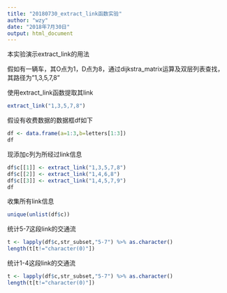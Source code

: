 ```yaml
---
title: "20180730_extract_link函数实验"
author: "wzy"
date: "2018年7月30日"
output: html_document
---
```


本实验演示extract_link的用法

假如有一辆车，其O点为1，D点为8，通过dijkstra_matrix运算及双层列表查找，其路径为"1,3,5,7,8"

使用extract_link函数提取其link

```r
extract_link("1,3,5,7,8")
```

假设有收费数据的数据框df如下

```r
df <- data.frame(a=1:3,b=letters[1:3])
df
```

现添加c列为所经过link信息

```r
df$c[[1]] <- extract_link("1,3,5,7,8")
df$c[[2]] <- extract_link("1,4,6,8")
df$c[[3]] <- extract_link("1,4,5,7,9")
df
```

收集所有link信息

```r
unique(unlist(df$c))
```

统计5-7这段link的交通流

```r
t <- lapply(df$c,str_subset,"5-7") %>% as.character()
length(t[t!="character(0)"])
```

统计1-4这段link的交通流

```r
t <- lapply(df$c,str_subset,"5-7") %>% as.character()
length(t[t!="character(0)"])
```



